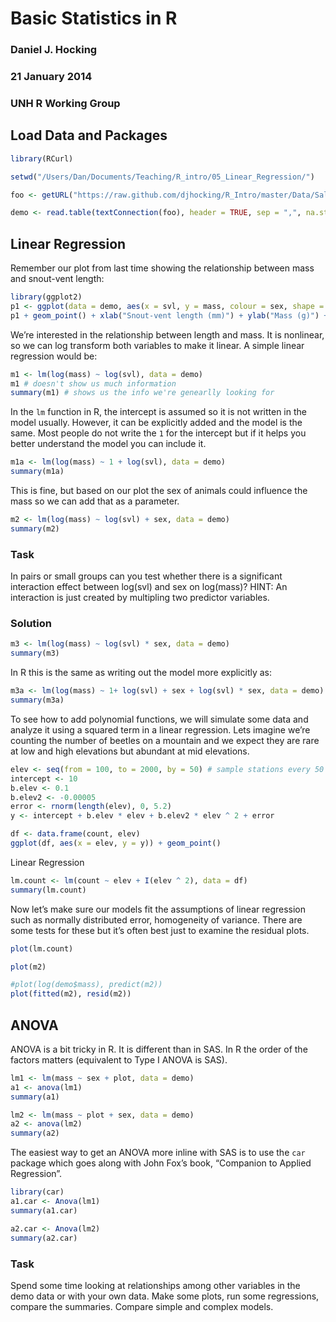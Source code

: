 # Basic Statistics in R

### Daniel J. Hocking
### 21 January 2014
### UNH R Working Group

## Load Data and Packages
```r
library(RCurl)

setwd("/Users/Dan/Documents/Teaching/R_intro/05_Linear_Regression/")

foo <- getURL("https://raw.github.com/djhocking/R_Intro/master/Data/Salamander_Demographics.csv", followlocation = TRUE, cainfo = system.file("CurlSSL", "cacert.pem", package = "RCurl"))

demo <- read.table(textConnection(foo), header = TRUE, sep = ",", na.strings = NA)
```

## Linear Regression

Remember our plot from last time showing the relationship between mass and snout-vent length:

```r
library(ggplot2)
p1 <- ggplot(data = demo, aes(x = svl, y = mass, colour = sex, shape = sex))
p1 + geom_point() + xlab("Snout-vent length (mm)") + ylab("Mass (g)") + theme_bw(legend_position = c(0.1, 0.8))
```

We're interested in the relationship between length and mass. It is nonlinear, so we can log transform both variables to make it linear. A simple linear regression would be:

```r
m1 <- lm(log(mass) ~ log(svl), data = demo)
m1 # doesn't show us much information
summary(m1) # shows us the info we're genearlly looking for
```

In the `lm` function in R, the intercept is assumed so it is not written in the model usually. However, it can be explicitly added and the model is the same. Most people do not write the `1` for the intercept but if it helps you better understand the model you can include it.

```r
m1a <- lm(log(mass) ~ 1 + log(svl), data = demo)
summary(m1a)
```

This is fine, but based on our plot the sex of animals could influence the mass so we can add that as a parameter.

```r
m2 <- lm(log(mass) ~ log(svl) + sex, data = demo)
summary(m2)
```

### Task
In pairs or small groups can you test whether there is a significant interaction effect between log(svl) and sex on log(mass)? HINT: An interaction is just created by multipling two predictor variables.

### Solution
```r
m3 <- lm(log(mass) ~ log(svl) * sex, data = demo)
summary(m3)
```

In R this is the same as writing out the model more explicitly as:
```r
m3a <- lm(log(mass) ~ 1+ log(svl) + sex + log(svl) * sex, data = demo)
summary(m3a)
```

To see how to add polynomial functions, we will simulate some data and analyze it using a squared term in a linear regression. Lets imagine we're counting the number of beetles on a mountain and we expect they are rare at low and high elevations but abundant at mid elevations.

```r
elev <- seq(from = 100, to = 2000, by = 50) # sample stations every 50 m elevation
intercept <- 10
b.elev <- 0.1
b.elev2 <- -0.00005
error <- rnorm(length(elev), 0, 5.2)
y <- intercept + b.elev * elev + b.elev2 * elev ^ 2 + error

df <- data.frame(count, elev)
ggplot(df, aes(x = elev, y = y)) + geom_point()
```

Linear Regression

```r
lm.count <- lm(count ~ elev + I(elev ^ 2), data = df)
summary(lm.count)
```

Now let's make sure our models fit the assumptions of linear regression such as normally distributed error, homogeneity of variance. There are some tests for these but it's often best just to examine the residual plots.

```r
plot(lm.count)
```

```r
plot(m2)

#plot(log(demo$mass), predict(m2))
plot(fitted(m2), resid(m2))
```

## ANOVA

ANOVA is a bit tricky in R. It is different than in SAS. In R the order of the factors matters (equivalent to Type I ANOVA is SAS).

```r
lm1 <- lm(mass ~ sex + plot, data = demo)
a1 <- anova(lm1)
summary(a1)

lm2 <- lm(mass ~ plot + sex, data = demo)
a2 <- anova(lm2)
summary(a2)
```

The easiest way to get an ANOVA more inline with SAS is to use the `car` package which goes along with John Fox's book, "Companion to Applied Regression".

```r
library(car)
a1.car <- Anova(lm1)
summary(a1.car)

a2.car <- Anova(lm2)
summary(a2.car)
```

### Task
Spend some time looking at relationships among other variables in the demo data or with your own data. Make some plots, run some regressions, compare the summaries. Compare simple and complex models.



